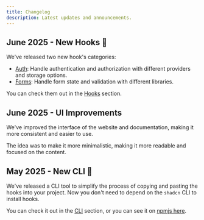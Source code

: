 ```yaml
---
title: Changelog
description: Latest updates and announcements.
---
```


## June 2025 - New Hooks 🐺

We've released two new hook's categories:

- [Auth](/docs/hooks/use-better-auth): Handle authentication and authorization with different providers and storage options.
- [Forms](/docs/hooks/use-react-hook-form): Handle form state and validation with different libraries.

You can check them out in the [Hooks](/docs/hooks) section.

## June 2025 - UI Improvements

We've improved the interface of the website and documentation, making it more consistent and easier to use.

The idea was to make it more minimalistic, making it more readable and focused on the content.

## May 2025 - New CLI 🐺

We've released a CLI tool to simplify the process of copying and pasting the hooks into your project. Now you don't need to depend on the `shadcn` CLI to install hooks.

You can check it out in the [CLI](/docs/cli) section, or you can see it on [npmjs here](https://www.npmjs.com/package/guara-cli).
